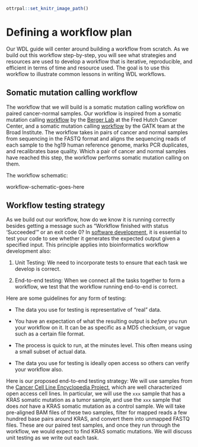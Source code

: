 ```r
ottrpal::set_knitr_image_path()
```

# Defining a workflow plan

Our WDL guide will center around building a workflow from scratch. As we build out this workflow step-by-step, you will see what strategies and resources are used to develop a workflow that is iterative, reproducible, and efficient in terms of time and resource used. The goal is to use this workflow to illustrate common lessons in writing WDL workflows.

## Somatic mutation calling workflow

The workflow that we will build is a somatic mutation calling workflow on paired cancer-normal samples. Our workflow is inspired from a somatic mutation calling [workflow](https://github.com/FredHutch/tg-wdl-LILAC-workflow/blob/master/GATK4.1.4.0/GATK4.1.4.0_manta.wdl) by the [Berger Lab](https://research.fredhutch.org/berger/en.html) at the Fred Hutch Cancer Center, and a somatic mutation calling [workflow](https://gatk.broadinstitute.org/hc/en-us/articles/360035894731-Somatic-short-variant-discovery-SNVs-Indels-) by the GATK team at the Broad Institute. The workflow takes in pairs of cancer and normal samples from sequencing in the FASTQ format and aligns the sequencing reads of each sample to the hg19 human reference genome, marks PCR duplicates, and recalibrates base quality. Which a pair of cancer and normal samples have reached this step, the workflow performs somatic mutation calling on them.

The workflow schematic:

workflow-schematic-goes-here

## Workflow testing strategy

As we build out our workflow, how do we know it is running correctly besides getting a message such as "Workflow finished with status 'Succeeded'" or an exit code 0? In [software development](https://www.atlassian.com/continuous-delivery/software-testing), it is essential to test your code to see whether it generates the expected output given a specified input. This principle applies into bioinformatics workflow development also:

1.  Unit Testing: We need to incorporate tests to ensure that each task we develop is correct.

2.  End-to-end testing: When we connect all the tasks together to form a workflow, we test that the workflow running end-to-end is correct.

Here are some guidelines for any form of testing:

-   The data you use for testing is representative of "real" data.

-   You have an expectation of what the resulting output is *before* you run your workflow on it. It can be as specific as a MD5 checksum, or vague such as a certain file format.

-   The process is quick to run, at the minutes level. This often means using a small subset of actual data.

-   The data you use for testing is ideally open access so others can verify your workflow also.

Here is our proposed end-to-end testing strategy: We will use samples from the [Cancer Cell Line Encyclopedia Project](https://sites.broadinstitute.org/ccle/), which are well characterized open access cell lines. In particular, we will use the `xxx` sample that has a KRAS somatic mutation as a tumor sample, and use the `xxx` sample that does *not* have a KRAS somatic mutation as a control sample. We will take pre-aligned BAM files of these two samples, filter for mapped reads a few hundred base pairs around KRAS, and convert them into unmapped FASTQ files. These are our paired test samples, and once they run through the workflow, we would expect to find KRAS somatic mutations. We will discuss unit testing as we write out each task.
